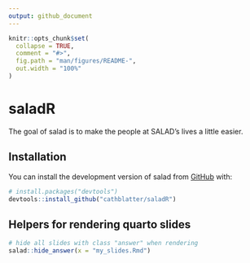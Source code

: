 ```yaml
---
output: github_document
---
```


<!-- README.md is generated from README.Rmd. Please edit that file -->

```r
knitr::opts_chunk$set(
  collapse = TRUE,
  comment = "#>",
  fig.path = "man/figures/README-",
  out.width = "100%"
)
```

# saladR

<!-- badges: start -->
<!-- badges: end -->

The goal of salad is to make the people at SALAD's lives a little easier.

## Installation

You can install the development version of salad from [GitHub](https://github.com/) with:

``` r
# install.packages("devtools")
devtools::install_github("cathblatter/saladR")
```

## Helpers for rendering quarto slides

```r
# hide all slides with class "answer" when rendering
salad::hide_answer(x = "my_slides.Rmd")
```
